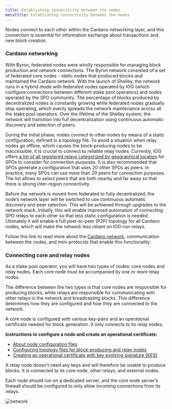 ```yaml
---
title: Establishing connectivity between the nodes
metaTitle: Establishing connectivity between the nodes
---
```


Nodes connect to each other within the Cardano networking layer, and this
connection is essential for information exchange about transactions and new
block creation.

### Cardano networking

With Byron, federated nodes were wholly responsible for managing block
production and network connections. The Byron network consisted of a set of
federated core nodes - static nodes that produced blocks and maintained the
Cardano network. With the launch of Shelley, the network runs in a hybrid mode
with federated nodes operated by IOG (which configure connections between
different stake pool operators) and nodes operated by the SPO community. The
percentage of blocks produced by decentralized nodes is constantly growing while
federated nodes gradually stop operating, which evenly spreads the network
maintenance across all the stake pool operators. Over the lifetime of the
Shelley system, the network will transition into full decentralization using
continuous automatic discovery and selection of peers.

During the initial phase, nodes connect to other nodes by means of a static
configuration, defined in a topology file. To avoid a situation when relay nodes
go offline, which causes the block-producing nodes to be inaccessible, it is
crucial to connect to reliable relay nodes. Currently, IOG offers
[a list of all registered relays categorized by geographical location](https://explorer.cardano-mainnet.iohk.io/relays/topology.json)
for SPOs to consider for connection purposes. It is also recommended that SPOs
generate a configuration that uses 20 other SPOs as peers. In practice, many
SPOs can use more than 20 peers for connection purposes. The list allows to
select peers that are both nearby and far away so that there is strong
inter-region connectivity.

Before the network is moved from federated to fully decentralized, the node’s
network layer will be switched to use continuous automatic discovery and peer
selection. This will be achieved through upgrades to the network stack.
Initially, this will enable improved automation of connecting SPO relays to each
other so that less static configuration is needed. Ultimately it will enable a
full peer-to-peer (P2P) topology for all Cardano nodes, which will make the
network less reliant on IOG-run relays.

Follow this link to read more about the [Cardano network](/explore-cardano/cardano-network/about-the-cardano-network), communication between the nodes, and mini-protocols that enable this functionality.

### Connecting core and relay nodes

As a stake pool operator, you will have two types of nodes: core nodes and relay
nodes. Each core node must be accompanied by one or more relay nodes.

The difference between the two types is that core nodes are responsible for
producing blocks, while relays are responsible for communicating with other
relays in the network and broadcasting blocks. This difference determines how
they are configured and how they are connected to the network.

A core node is configured with various key-pairs and an operational certificate
needed for block generation. It only connects to its relay nodes.

**Instructions to configure a node and create an operational certificate:**

- [About node configuration files](https://github.com/input-output-hk/cardano-node/blob/master/doc/getting-started/understanding-config-files.md)
- [Configuring topology files for block-producing and relay nodes](https://github.com/input-output-hk/cardano-node/blob/master/doc/stake-pool-operations/0_core_relay.md)
- [Creating an operational certificate with key evolving signature (KES)](https://github.com/input-output-hk/cardano-node/blob/master/doc/stake-pool-operations/7_KES_period.md)

A relay node doesn’t need any keys and will therefore be unable to produce
blocks. It is connected to its core node, other relays, and external nodes.

Each node should run on a dedicated server, and the core node server’s firewall
should be configured to only allow incoming connections from its relays.

![network](network1.png)
